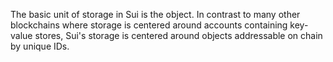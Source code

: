 The basic unit of storage in Sui is the object. In contrast to many other blockchains where storage is centered around accounts containing key-value stores, Sui's storage is centered around objects addressable on chain by unique IDs.